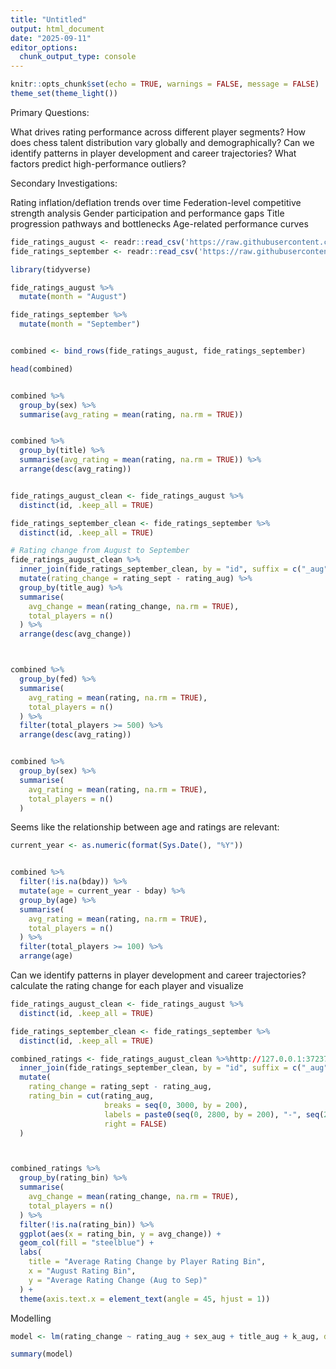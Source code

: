```yaml
---
title: "Untitled"
output: html_document
date: "2025-09-11"
editor_options: 
  chunk_output_type: console
---
```


```r
knitr::opts_chunk$set(echo = TRUE, warnings = FALSE, message = FALSE)
theme_set(theme_light())
```

Primary Questions:

What drives rating performance across different player segments?
How does chess talent distribution vary globally and demographically?
Can we identify patterns in player development and career trajectories?
What factors predict high-performance outliers?

Secondary Investigations:

Rating inflation/deflation trends over time
Federation-level competitive strength analysis
Gender participation and performance gaps
Title progression pathways and bottlenecks
Age-related performance curves




```r
fide_ratings_august <- readr::read_csv('https://raw.githubusercontent.com/rfordatascience/tidytuesday/main/data/2025/2025-09-23/fide_ratings_august.csv')
fide_ratings_september <- readr::read_csv('https://raw.githubusercontent.com/rfordatascience/tidytuesday/main/data/2025/2025-09-23/fide_ratings_september.csv')

library(tidyverse)

fide_ratings_august %>% 
  mutate(month = "August")

fide_ratings_september %>% 
  mutate(month = "September")


combined <- bind_rows(fide_ratings_august, fide_ratings_september)

head(combined)


combined %>%
  group_by(sex) %>%
  summarise(avg_rating = mean(rating, na.rm = TRUE))


combined %>%
  group_by(title) %>%
  summarise(avg_rating = mean(rating, na.rm = TRUE)) %>%
  arrange(desc(avg_rating))


fide_ratings_august_clean <- fide_ratings_august %>%
  distinct(id, .keep_all = TRUE)

fide_ratings_september_clean <- fide_ratings_september %>%
  distinct(id, .keep_all = TRUE)

# Rating change from August to September
fide_ratings_august_clean %>%
  inner_join(fide_ratings_september_clean, by = "id", suffix = c("_aug", "_sept")) %>%
  mutate(rating_change = rating_sept - rating_aug) %>%
  group_by(title_aug) %>%
  summarise(
    avg_change = mean(rating_change, na.rm = TRUE),
    total_players = n()
  ) %>%
  arrange(desc(avg_change))



combined %>%
  group_by(fed) %>%
  summarise(
    avg_rating = mean(rating, na.rm = TRUE),
    total_players = n()
  ) %>%
  filter(total_players >= 500) %>%
  arrange(desc(avg_rating))


combined %>%
  group_by(sex) %>%
  summarise(
    avg_rating = mean(rating, na.rm = TRUE),
    total_players = n()
  )
```

Seems like the relationship between age and ratings are relevant:

```r
current_year <- as.numeric(format(Sys.Date(), "%Y"))


combined %>%
  filter(!is.na(bday)) %>%
  mutate(age = current_year - bday) %>%
  group_by(age) %>%
  summarise(
    avg_rating = mean(rating, na.rm = TRUE),
    total_players = n()
  ) %>%
  filter(total_players >= 100) %>%
  arrange(age)
```

Can we identify patterns in player development and career trajectories?
  calculate the rating change for each player and visualize

```r
fide_ratings_august_clean <- fide_ratings_august %>%
  distinct(id, .keep_all = TRUE)

fide_ratings_september_clean <- fide_ratings_september %>%
  distinct(id, .keep_all = TRUE)

combined_ratings <- fide_ratings_august_clean %>%http://127.0.0.1:37237/graphics/plot_zoom_png?width=1184&height=861
  inner_join(fide_ratings_september_clean, by = "id", suffix = c("_aug", "_sept")) %>%
  mutate(
    rating_change = rating_sept - rating_aug,
    rating_bin = cut(rating_aug,
                     breaks = seq(0, 3000, by = 200),
                     labels = paste0(seq(0, 2800, by = 200), "-", seq(200, 3000, by = 200)),
                     right = FALSE)
  )



combined_ratings %>%
  group_by(rating_bin) %>%
  summarise(
    avg_change = mean(rating_change, na.rm = TRUE),
    total_players = n()
  ) %>%
  filter(!is.na(rating_bin)) %>%
  ggplot(aes(x = rating_bin, y = avg_change)) +
  geom_col(fill = "steelblue") +
  labs(
    title = "Average Rating Change by Player Rating Bin",
    x = "August Rating Bin",
    y = "Average Rating Change (Aug to Sep)"
  ) +
  theme(axis.text.x = element_text(angle = 45, hjust = 1))
```

Modelling

```r
model <- lm(rating_change ~ rating_aug + sex_aug + title_aug + k_aug, data = combined_ratings)

summary(model)
```

